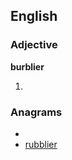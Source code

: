 ==English==

===Adjective===
'''burblier'''

# {{comparative of|[[burbly]]}}

===Anagrams===
* {{alphagram|bbeilrru}}
* [[rubblier#English|rubblier]]